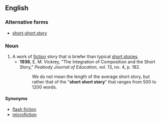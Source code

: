 ==English==

===Alternative forms===
*[[short-short story]]

===Noun===
{{en-noun|head=[[short]] [[short]] [[story]]|short short stories}}

# A work of [[fiction]] story that is briefer than typical [[short story|short stories]].
#*'''1936''', E. M. Vickrey, "The Integration of Composition and the Short Story," ''Peabody Journal of Education'', vol. 13, no. 4, p. 182.
#*:We do not mean the length of the average short story, but rather that of the "'''short short story'''" that ranges from 500 to 1200 words.

====Synonyms====
*[[flash fiction]]
*[[microfiction]]